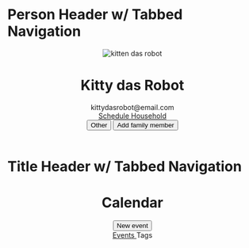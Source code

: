 

<Meta title="Compositions|headers"  />

# Person Header w/ Tabbed Navigation

<Preview>
  <Story name="Person Header with Tabbed Navigation">
    <header style={{ backgroundColor: "pink" }} className="sans-serif">
      <div data-person-header--container>
        <img data-person-header--avatar data-avatar src={image} alt="kitten das robot" />
        <div data-person-header--detail style={{ color: "hsla(0, 0%, 0%, .7)"}}>
          <h1 data-person-header--heading data-heading>Kitty das Robot</h1>
          <span data-text>kittydasrobot@email.com</span>
        </div>
      </div>
      <div data-tab-header--container>
        <div data-tab-header--tab-group>
          <a href="#" data-tab-header--tab data-vertical-tab="target">
            Schedule
          </a>
          <a href="#" data-tab-header--tab data-vertical-tab>
            Household
          </a>
        </div>
        <div data-tab-header--action-group>
          <button href="#" data-tab-header--action>
            Other
          </button>
          <button type="button" data-tab-header--action>
            Add family member
          </button>
        </div>
      </div>
    </header>
  </Story>
</Preview>

# Title Header w/ Tabbed Navigation

<Preview>
  <Story name="Title Header with Tabbed Navigation">
    <header style={{ backgroundColor: "pink" }} className="sans-serif">
      <div data-title-header--container>
        <div data-title-header--detail style={{ color: "hsla(0, 0%, 0%, .7)"}}>
          <h1 data-title-header--heading data-heading>Calendar</h1>
        </div>
        <div data-title-header--action-group>
          <button data-title-header--action type="button">
            New event
          </button>
        </div>
      </div>
      <div data-tab-header--container>
        <div data-tab-header--tab-group style={{ "--vertical-tab--font-size": "0.875rem" }}>
          <a href="#" data-tab-header--tab data-vertical-tab="target">
            Events
          </a>
          <a hrf="#" data-tab-header--tab data-vertical-tab>
            Tags
          </a>
        </div>
      </div>
    </header>
  </Story>
</Preview>